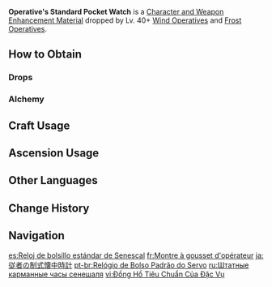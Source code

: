 {{Item Infobox
|id           = 112093
|image        = Item Operative's Standard Pocket Watch.png
|type         = Character and Weapon Enhancement Materials
|quality      = 3
|group        = Fatui Operative Materials
|group2       = Elite Enemy Drops
|description  = A standard-issue pocket watch given to Fatui Operatives.<br>The head of the watch is not well-designed, as the outer casing has way too many sharp angles, which can cause excessive wear and tear on clothes. As such, there will always be those who will stuff this watch into a more practical, less distinctive casing for use.
|invCategory = Character Development Items
|source1      = Crafted
|source2      = Dropped by Lv. 40+ [[Wind Operative]]s and [[Frost Operative]]s
|source3      = Stardust Exchange
}}
'''Operative's Standard Pocket Watch''' is a [[Character and Weapon Enhancement Material]] dropped by Lv. 40+ [[Wind Operative]]s and [[Frost Operative]]s.

==How to Obtain==
===Drops===
{{Dropped By|level=40}}

===Alchemy===
{{Recipe
|type = Crafting
|Old Operative's Pocket Watch = 3
|Mora = 50
|sort = Old Operative's Pocket Watch;Mora
}}

==Craft Usage==
{{Craft Usage}}

==Ascension Usage==
{{Ascension Usage}}
<!--
==Video Guides==
{{EVT
|video1   = 
|caption1 = 
}}
-->
==Other Languages==
{{Other Languages
|en      = Operative's Standard Pocket Watch
|zhs     = 役人的制式怀表
|zhs_rm  = 
|zht     = 役人的制式懷錶
|zht_rm  = 
|zh_tl   = 
|ja      = 従者の制式懐中時計
|ja_rm   = Juusha no Seishiki Kaichuudokei
|ja_tl   = 
|ko      = 심부름꾼의 제식 회중시계
|ko_rm   = 
|ko_tl   = 
|es      = Reloj de bolsillo estándar de Senescal
|es_tl   = Seneschal's Standard Pocket Watch
|fr      = Montre à gousset d'opérateur
|fr_tl   = {{Lex|Operative|fr}}'s Pocket Watch
|ru      = Штатные карманные часы сенешаля
|ru_tl   = {{Lex|Operative|ru}}'s Standard Pocket Watch
|th      = Operative's Standard Pocket Watch
|vi      = Đồng Hồ Tiêu Chuẩn Của Đặc Vụ
|vi_tl   = 
|de      = Standardtaschenuhr der Dienerin
|de_tl   = Standard Pocket Watch of the Servant
|id      = Operative's Standard Pocket Watch
|pt      = Relógio de Bolso Padrão do Servo
|pt_tl   = 
|tr      = Ajanın Klasik Cep Saati
|tr_tl   = Agent's Classic Pocket Watch
|it      = Orologio comune da operativo
|it_tl   = Operative's Common Watch
}}

==Change History==
{{Change History|4.1}}

==Navigation==
{{Development Item Navbox|Character and Weapon Enhancement Materials}}

[[es:Reloj de bolsillo estándar de Senescal]]
[[fr:Montre à gousset d'opérateur]]
[[ja:従者の制式懐中時計]]
[[pt-br:Relógio de Bolso Padrão do Servo]]
[[ru:Штатные карманные часы сенешаля]]
[[vi:Đồng Hồ Tiêu Chuẩn Của Đặc Vụ]]